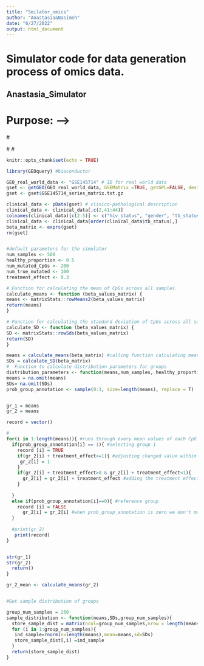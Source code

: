 ```yaml
---
title: "Smilator_omics"
author: "Anastasia&Nasimeh"
date: "6/27/2022"
output: html_document
---
```

# Simulator code for data generation process of omics data. 


## Anastasia_Simulator

# Purpose: -->
#<!-- Simulating methylation data based on real-world data. Replicates the data generating process of real-world data using simulation parameters #(e.g. number of samples) and generates a synthetic dataset with induced treatment effects.  -->

#<!-- Result: -->
#<!-- A beta matrix is equivalent to a real-world matrix with adjusted values.  -->


```r
knitr::opts_chunk$set(echo = TRUE)

library(GEOquery) #bioconductor
```


```r
GEO_real_world_data <- "GSE145714" # ID for real world data 
gset <- getGEO(GEO_real_world_data, GSEMatrix =TRUE, getGPL=FALSE, destdir="example_dataset/")
gset <- gset$GSE145714_series_matrix.txt.gz

clinical_data <- pData(gset) # clinico-pathological description
clinical_data <- clinical_data[,c(2,41:44)]
colnames(clinical_data)[c(2:5)] <- c("hiv_status", "gender", "tb_status", "timepoint")
clinical_data <- clinical_data[order(clinical_data$tb_status),]
beta_matrix <- exprs(gset)
rm(gset)



```

```r
#default parameters for the simulator
num_samples <- 500
healthy_proportion <- 0.5
num_mutated_CpGs <- 200
num_true_mutated <- 100
treatment_effect <- 0.3

```

```r
# Function for calculating the mean of CpGs across all samples.
calculate_means <- function (beta_values_matrix) {
means <- matrixStats::rowMeans2(beta_values_matrix)
return(means)
}
```

```r
# Function for calculating the standard deviation of CpGs across all samples.
calculate_SD <- function (beta_values_matrix) {
SD <- matrixStats::rowSds(beta_values_matrix)
return(SD)
}
```

```r
means = calculate_means(beta_matrix) #calling function calculating means 
SDs = calculate_SD(beta_matrix) 
#  Function to calculate distribution parameters for groups
distribution_parameters <- function(means,num_samples, healthy_proportion, treatment_effect, num_true_mutated){
means = na.omit(means) 
SDs= na.omit(SDs)
prob_group_annotation <- sample(0:1, size=length(means), replace = T)  # creating vector of zero and 1 which represents assign groups


gr_1 = means
gr_2 = means

record = vector()

#
for(i in 1:length(means)){ #runs through every mean values of each CpG site
  if(prob_group_annotation[i] == 1){ #selecting group 1 
    record [i] = TRUE
    if(gr_2[i] + treatment_effect>=1){ #adjusting changed value within its boundaries
     gr_2[i] = 1 
    }
    if(gr_2[i] + treatment_effect>0 & gr_2[i] + treatment_effect<1){ 
      gr_2[i] = gr_2[i] + treatment_effect #adding the treatment effect to clinical population
    }
 
  }
  else if(prob_group_annotation[i]==0){ #reference group
    record [i] = FALSE
      gr_2[i] = gr_2[i] #when prob_group_annotation is zero we don't make any change - equal to itself 
  }
    
  #print(gr_2)
   print(record)
}


str(gr_1)
str(gr_2)
  return()
}

gr_2_mean <- calculate_means(gr_2) 



```

```r
#Get sample distribution of groups 

group_num_samples = 250
sample_distribution <- function(means,SDs,group_num_samples){
  store_sample_dist = matrix(ncol=group_num_samples,nrow = length(means))
  for (i in 1:group_num_samples){
   ind_sample=rnorm(n=length(means),mean=means,sd=SDs) 
   store_sample_dist[,i] =ind_sample
  }
  return(store_sample_dist)
}







```

